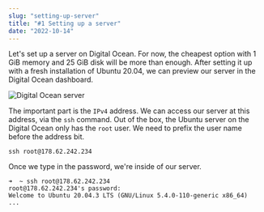 ```yaml
---
slug: "setting-up-server"
title: "#1 Setting up a server"
date: "2022-10-14"
---
```

Let's set up a server on Digital Ocean. For now, the cheapest option with 1 GiB memory and 25 GiB disk will be more than enough. After setting it up with a fresh installation of Ubuntu 20.04, we can preview our server in the Digital Ocean dashboard.

![Digital Ocean server](./server-1.png)

The important part is the ```IPv4``` address. We can access our server at this address, via the ```ssh``` command. Out of the box, the Ubuntu server on the Digital Ocean only has the ```root``` user. We need to prefix the user name before the address bit.

```
ssh root@178.62.242.234
```

Once we type in the password, we're inside of our server.

```
➜  ~ ssh root@178.62.242.234
root@178.62.242.234's password: 
Welcome to Ubuntu 20.04.3 LTS (GNU/Linux 5.4.0-110-generic x86_64)
...
```